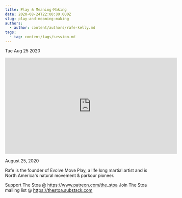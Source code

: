 ```yaml
---
title: Play & Meaning-Making
date: 2020-08-24T22:00:00.000Z
slug: play-and-meaning-making
authors:
  - author: content/authors/rafe-kelly.md
tags:
  - tag: content/tags/session.md
---
```






Tue Aug 25 2020

<iframe width="560" height="315" src="https://www.youtube.com/embed/p80Urr4FaLk" title="Play & Meaning-Making w/ Rafe Kelly" frameborder="0" allow="accelerometer; autoplay; clipboard-write; encrypted-media; gyroscope; picture-in-picture" allowfullscreen ></iframe>

August 25, 2020

Rafe is the founder of Evolve Move Play, a life long martial artist and is North America's natural movement & parkour pioneer.

Support The Stoa @ https://www.patreon.com/the_stoa 
Join The Stoa mailing list @ https://thestoa.substack.com


